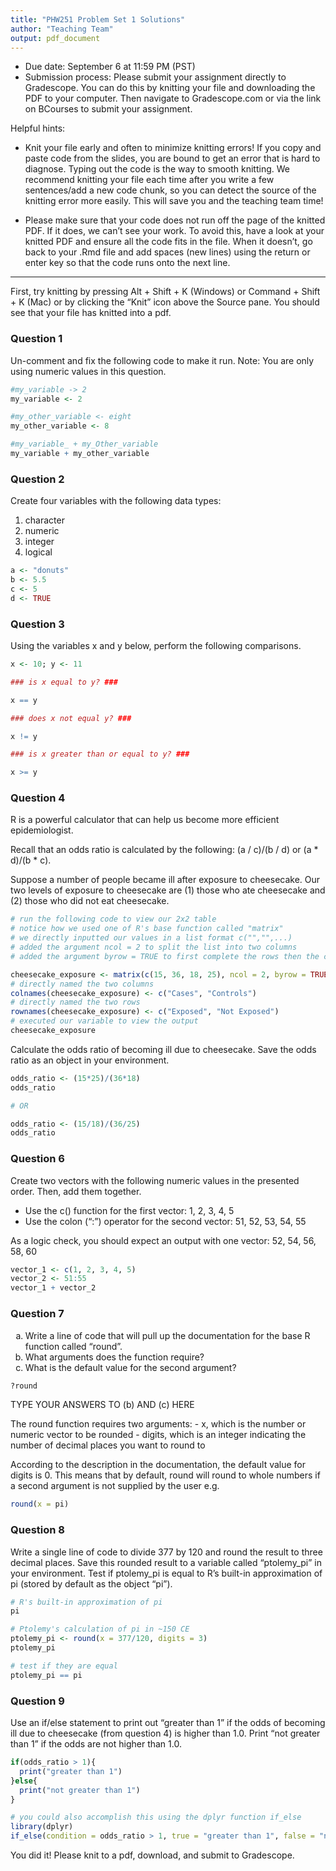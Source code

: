 ```yaml
---
title: "PHW251 Problem Set 1 Solutions"
author: "Teaching Team"
output: pdf_document
---
```


* Due date: September 6 at 11:59 PM (PST)
* Submission process: Please submit your assignment directly to Gradescope. You can do this by knitting your file and downloading the PDF to your computer. Then navigate to Gradescope.com or via the link on BCourses to submit your assignment. 

Helpful hints:

- Knit your file early and often to minimize knitting errors! If you copy and paste code from the slides, you are bound to get an error that is hard to diagnose. Typing out the code is the way to smooth knitting. We recommend knitting your file each time after you write a few sentences/add a new code chunk, so you can detect the source of the knitting error more easily. This will save you and the teaching team time!

- Please make sure that your code does not run off the page of the knitted PDF. If it does, we can't see your work. To avoid this, have a look at your knitted PDF and ensure all the code fits in the file. When it doesn't, go back to your .Rmd file and add spaces (new lines) using the return or enter key so that the code runs onto the next line.

--------------------------------------------------------------------------------
\newpage 

First, try knitting by pressing Alt + Shift + K (Windows) or Command + Shift + K (Mac) or by clicking the "Knit" icon above the Source pane. You should see that your file has knitted into a pdf.

### Question 1

Un-comment and fix the following code to make it run. Note: You are only using numeric values in this question.

```r
#my_variable -> 2
my_variable <- 2

#my_other_variable <- eight
my_other_variable <- 8

#my_variable_ + my_Other_variable
my_variable + my_other_variable
```

\newpage

### Question 2

Create four variables with the following data types:

  1. character
  2. numeric
  3. integer
  4. logical
  
```r
a <- "donuts"
b <- 5.5
c <- 5
d <- TRUE
```

\newpage

### Question 3

Using the variables x and y below, perform the following comparisons.

```r
x <- 10; y <- 11

### is x equal to y? ###

x == y

### does x not equal y? ###

x != y

### is x greater than or equal to y? ###

x >= y
```


\newpage

### Question 4

R is a powerful calculator that can help us become more efficient epidemiologist. 

Recall that an odds ratio is calculated by the following: (a / c)/(b / d) or (a * d)/(b * c). 

Suppose a number of people became ill after exposure to cheesecake. Our two levels of exposure to cheesecake are (1) those who ate cheesecake and (2) those who did not eat cheesecake. 

```r
# run the following code to view our 2x2 table
# notice how we used one of R's base function called "matrix"
# we directly inputted our values in a list format c("","",...) 
# added the argument ncol = 2 to split the list into two columns
# added the argument byrow = TRUE to first complete the rows then the columns

cheesecake_exposure <- matrix(c(15, 36, 18, 25), ncol = 2, byrow = TRUE)
# directly named the two columns
colnames(cheesecake_exposure) <- c("Cases", "Controls")
# directly named the two rows
rownames(cheesecake_exposure) <- c("Exposed", "Not Exposed")
# executed our variable to view the output
cheesecake_exposure
```

Calculate the odds ratio of becoming ill due to cheesecake. Save the odds ratio as an object in your environment.

```r
odds_ratio <- (15*25)/(36*18)
odds_ratio

# OR 

odds_ratio <- (15/18)/(36/25)
odds_ratio 
```

\newpage

### Question 6

Create two vectors with the following numeric values in the presented order. Then, add them together. 

- Use the c() function for the first vector: 1, 2, 3, 4, 5
- Use the colon (":") operator for the second vector: 51, 52, 53, 54, 55

As a logic check, you should expect an output with one vector: 52, 54, 56, 58, 60

```r
vector_1 <- c(1, 2, 3, 4, 5)
vector_2 <- 51:55
vector_1 + vector_2
```

\newpage

### Question 7

(a) Write a line of code that will pull up the documentation for the base R function called "round". 
(b) What arguments does the function require? 
(c) What is the default value for the second argument? 

```r
?round
```

TYPE YOUR ANSWERS TO (b) AND (c) HERE

The round function requires two arguments:
- x, which is the number or numeric vector to be rounded
- digits, which is an integer indicating the number of decimal places you want to round to

According to the description in the documentation, the default value for digits is 0. This means that by default, round will round to whole numbers if a second argument is not supplied by the user e.g.
```r
round(x = pi)
```



### Question 8

Write a single line of code to divide 377 by 120 and round the result to three decimal places. Save this rounded result to a variable called "ptolemy_pi" in your environment. Test if ptolemy_pi is equal to R's built-in approximation of pi (stored by default as the object "pi").
```r
# R's built-in approximation of pi
pi

# Ptolemy's calculation of pi in ~150 CE
ptolemy_pi <- round(x = 377/120, digits = 3)
ptolemy_pi

# test if they are equal
ptolemy_pi == pi
```

\newpage

### Question 9
Use an if/else statement to print out "greater than 1" if the odds of becoming ill due to cheesecake (from question 4) is higher than 1.0. Print "not greater than 1" if the odds are not higher than 1.0.
```r
if(odds_ratio > 1){
  print("greater than 1")
}else{
  print("not greater than 1")
}

# you could also accomplish this using the dplyr function if_else
library(dplyr)
if_else(condition = odds_ratio > 1, true = "greater than 1", false = "not greater than 1")

```


You did it! Please knit to a pdf, download, and submit to Gradescope. 
